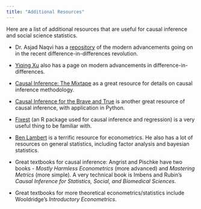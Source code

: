 ```yaml
---
title: "Additional Resources"
---
```


Here are a list of additional resources that are useful for causal inference and social science statistics.

-   Dr. Asjad Naqvi has a [repository](https://asjadnaqvi.github.io/DiD/) of the modern advancements going on in the recent difference-in-differences revolution.

-   [Yiqing Xu](https://yiqingxu.org/packages/fect/05-panel.html#csdid) also has a page on modern advancements in difference-in-differences.

-   [Causal Inference: The Mixtape](https://mixtape.scunning.com) as a great resource for details on causal inference methodology.

-   [Causal Inference for the Brave and True](https://matheusfacure.github.io/python-causality-handbook/landing-page.html) is another great resource of causal inference, with application in Python.

-   [Fixest](https://lrberge.github.io/fixest/) (an R package used for causal inference and regression) is a very useful thing to be familiar with.

-   [Ben Lambert](https://www.youtube.com/channel/UC3tFZR3eL1bDY8CqZDOQh-w) is a terrific resource for econometrics. He also has a lot of resources on general statistics, including factor analysis and bayesian statistics.

-   Great textbooks for causal inference: Angrist and Pischke have two books - *Mostly Harmless Econometrics* (more advanced) and *Mastering Metrics* (more simple). A very technical book is Imbens and Rubin's *Causal Inference for Statistics, Social, and Biomedical Sciences*.

-   Great textbooks for more theoretical econometrics/statistics include Wooldridge's *Introductory Econometrics*.
